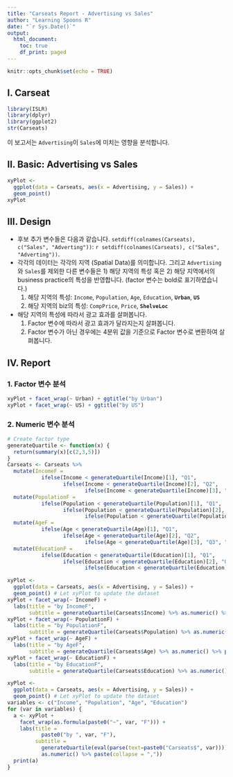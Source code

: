 ```yaml
---
title: "Carseats Report - Advertising vs Sales"
author: "Learning Spoons R"
date: "`r Sys.Date()`"
output:
  html_document:
    toc: true  
    df_print: paged
---
```


```r
knitr::opts_chunk$set(echo = TRUE)
```

## I. Carseat

```r
library(ISLR)
library(dplyr)
library(ggplot2)
str(Carseats) 
```

이 보고서는 `Advertising`이 `Sales`에 미치는 영향을 분석합니다.  

## II. Basic: Advertising vs Sales  

```r
xyPlot <- 
  ggplot(data = Carseats, aes(x = Advertising, y = Sales)) + 
  geom_point()
xyPlot
```  

## III. Design    

+ 후보 추가 변수들은 다음과 같습니다. `setdiff(colnames(Carseats), c("Sales", "Adverting"))`: `r setdiff(colnames(Carseats), c("Sales", "Adverting"))`.  
+ 각각의 데이터는 각각의 지역 (Spatial Data)를 의미합니다.  그리고 `Advertising`와 `Sales`를 제외한 다른 변수들은 1) 해당 지역의 특성 혹은 2) 해당 지역에서의 business practice의 특성을 반영합니다. (factor 변수는 bold로 표기하였습니다.)   
  1. 해당 지역의 특성: `Income`, `Population`, `Age`, `Education`, **`Urban`**, **`US`**   
  2. 해당 지역의 biz의 특성: `CompPrice`, `Price`, **`ShelveLoc`**  

+ 해당 지역의 특성에 따라서 광고 효과를 살펴봅니다.  
  1. Factor 변수에 따라서 광고 효과가 달라지는지 살펴봅니다.  
  2. Factor 변수가 아닌 경우에는 4분위 값을 기준으로 Factor 변수로 변환하여 살펴봅니다.  
 
## IV. Report  

### 1. Factor 변수 분석   

```r
xyPlot + facet_wrap(~ Urban) + ggtitle("by Urban")
xyPlot + facet_wrap(~ US) + ggtitle("by US")
```

### 2. Numeric 변수 분석  

```r
# Create factor type
generateQuartile <- function(x) {
  return(summary(x)[c(2,3,5)])
}
Carseats <- Carseats %>% 
  mutate(IncomeF = 
           ifelse(Income < generateQuartile(Income)[1], "Q1",
                  ifelse(Income < generateQuartile(Income)[2], "Q2",
                         ifelse(Income < generateQuartile(Income)[3], "Q3", "Q4")))) %>%
  mutate(PopulationF = 
           ifelse(Population < generateQuartile(Population)[1], "Q1",
                  ifelse(Population < generateQuartile(Population)[2], "Q2",
                         ifelse(Population < generateQuartile(Population)[3], "Q3", "Q4")))) %>%
  mutate(AgeF = 
           ifelse(Age < generateQuartile(Age)[1], "Q1",
                  ifelse(Age < generateQuartile(Age)[2], "Q2",
                         ifelse(Age < generateQuartile(Age)[3], "Q3", "Q4")))) %>%
  mutate(EducationF = 
           ifelse(Education < generateQuartile(Education)[1], "Q1",
                  ifelse(Education < generateQuartile(Education)[2], "Q2",
                         ifelse(Education < generateQuartile(Education)[3], "Q3", "Q4"))))
```

```r
xyPlot <- 
  ggplot(data = Carseats, aes(x = Advertising, y = Sales)) + 
  geom_point() # Let xyPlot to update the dataset 
xyPlot + facet_wrap(~ IncomeF) + 
  labs(title = "by IncomeF", 
       subtitle = generateQuartile(Carseats$Income) %>% as.numeric() %>% paste(collapse = ","))
xyPlot + facet_wrap(~ PopulationF) +
  labs(title = "by PopulationF", 
       subtitle = generateQuartile(Carseats$Population) %>% as.numeric() %>% paste(collapse = ","))
xyPlot + facet_wrap(~ AgeF) + 
  labs(title = "by AgeF", 
       subtitle = generateQuartile(Carseats$Age) %>% as.numeric() %>% paste(collapse = ","))
xyPlot + facet_wrap(~ EducationF) + 
  labs(title = "by EducationF", 
       subtitle = generateQuartile(Carseats$Education) %>% as.numeric() %>% paste(collapse = ","))
```

```r
xyPlot <- 
  ggplot(data = Carseats, aes(x = Advertising, y = Sales)) + 
  geom_point() # Let xyPlot to update the dataset 
variables <- c("Income", "Population", "Age", "Education")
for (var in variables) {
  a <- xyPlot + 
    facet_wrap(as.formula(paste0("~", var, "F"))) +
    labs(title = 
           paste0("by ", var, "F"),
         subtitle = 
           generateQuartile(eval(parse(text=paste0("Carseats$", var)))) %>%
           as.numeric() %>% paste(collapse = ","))
  print(a)
}
```




